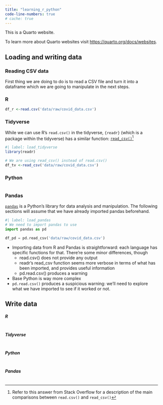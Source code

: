 ```yaml
---
title: "learning_r_python"
code-line-numbers: true
# cache: true
---
```


This is a Quarto website.

To learn more about Quarto websites visit <https://quarto.org/docs/websites>.

## Loading and writing data

### Reading CSV data
First thing we are doing to do is to read a CSV file and turn it into a dataframe which we are going to manipulate in the next steps.




::: panel-tabset

### R
```r

df_r <-read.csv('data/raw/covid_data.csv')


```

### Tidyverse

While we can use R's `read.csv()`  in the tidyverse, `{readr}` (which is a package within the tidyverse) has a similar function: [`read_csv()`](https://readr.tidyverse.org/reference/read_delim.html)[^readr_diffs]

[^readr_diffs]: Refer to this answer from Stack Overflow for a description of the main comparisons between `read.csv()` and `read_csv()` 

```r
#| label: load_tidyverse 
library(readr)

# We are using read_csv() instead of read.csv()
df_tv <-read_csv('data/raw/covid_data.csv')

```
### Python

```python


```


### Pandas

[`pandas`](https://pandas.pydata.org/) is a Python's library for data analysis and manipulation. The following sections will assume that we have already imported pandas beforehand.

```python
#| label: load_pandas
# We need to import pandas to use 
import pandas as pd

df_pd = pd.read_csv('data/raw/covid_data.csv')

```

:::

* Importing data from R and Pandas is straightforward: each language has specific functions for that. There're some minor differences, though
    * read.csv() does not provide any output
    * readr's read_csv function seems more verbose in terms of what has been imported, and provides useful information
    * pd.read.csv() produces a warning
* Base Python is way more complex
* `pd.read.csv()` produces a suspicious warning: we'll need to explore what we have imported to see if it worked or not.

## Write data 


::: panel-tabset

##### R
```r

```

##### Tidyverse

```r

```

##### Python

```python


```
##### Pandas



```python


```

:::
